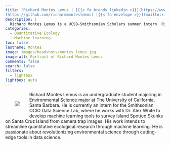 ```yaml
---
title: "Richard Montes Lemus | [{{< fa brands linkedin >}}](https://www.linkedin.com/in/richard-montes-lemus-142a421b6/) [{{< fa brands github >}}]
(https://github.com/richardmonteslemus) [{{< fa envelope >}}](mailto:richard.montes.lemus@gmail.com)"
description: |
  Richard Montes Lemus is a UCSB-Smithsonian Scholars summer intern. Richard is an undergraduate Environmental Science major at University of California-Santa Barbara.
categories:
  - Quantitative Ecology
  - Machine learning
toc: false
lastname: Montes
image: images/headshots/montes_lemus.jpg
image-alt: Portrait of Richard Montes Lemus
comments: false
search: false
filters:
  - lightbox
lightbox: auto
---
```

::: {.content-container}
::: {.header-block}

<div>
  <div style="float: left; position: relative; top: 0px; padding: 30px;">
  ![](images/headshots/montes_lemus.jpg)
  </div>

Richard Montes Lemus is an undergraduate student majoring in Environmental Science major at The University of California, Santa Barbara. He is currently an intern for the Smithsonian OCIO Data Science Lab, where he works with Dr. Alex White to develop machine learning tools to survey Island Spotted Skunks on Santa Cruz Island from camera trap images. His work intends to streamline quantitative ecological research through machine learning. He is passionate about revolutionizing environmental science through cutting-edge tools in data science. 
</div>
:::
:::

